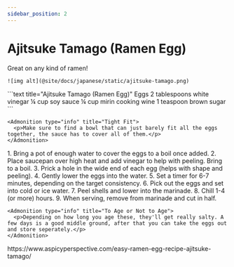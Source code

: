 ```yaml
---
sidebar_position: 2
---
```



# Ajitsuke Tamago (Ramen Egg)

<Tabs>
  <TabItem value="photos" label="Photos" default>
    Great on any kind of ramen!
    
    ![img alt](@site/docs/japanese/static/ajitsuke-tamago.png)
  </TabItem>

  <TabItem value="ingredients" label="Ingredients">
    ```text title="Ajitsuke Tamago (Ramen Egg)"
    Eggs
    2 tablespoons white vinegar
    ¼ cup soy sauce
    ¼ cup mirin cooking wine
    1 teaspoon brown sugar
    ```

    <Admonition type="info" title="Tight Fit">
      <p>Make sure to find a bowl that can just barely fit all the eggs together, the sauce has to cover all of them.</p>
    </Admonition>
  </TabItem>

  <TabItem value="instructions" label="Instructions">
    1. Bring a pot of enough water to cover the eggs to a boil once added.
    2. Place saucepan over high heat and add vinegar to help with peeling. Bring to a boil.
    3. Prick a hole in the wide end of each egg (helps with shape and peeling).
    4. Gently lower the eggs into the water.
    5. Set a timer for 6-7 minutes, depending on the target consistency.
    6. Pick out the eggs and set into cold or ice water.
    7. Peel shells and lower into the marinade. 
    8. Chill 1-4 (or more) hours.
    9. When serving, remove from marinade and cut in half.

    <Admonition type="info" title="To Age or Not to Age">
      <p>Depending on how long you age these, they'll get really salty. A few days is a good middle ground, after that you can take the eggs out and store seperately.</p>
    </Admonition>
  </TabItem>

  <TabItem value="references" label="References">
    https://www.aspicyperspective.com/easy-ramen-egg-recipe-ajitsuke-tamago/
  </TabItem>
</Tabs>
